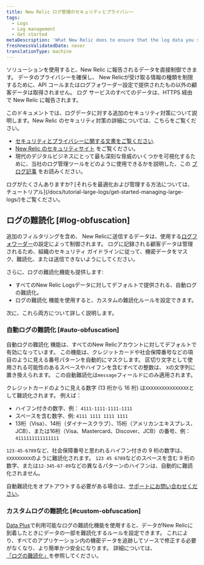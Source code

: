 ```yaml
---
title: New Relic ログ管理のセキュリティとプライバシー
tags:
  - Logs
  - Log management
  - Get started
metaDescription: 'What New Relic does to ensure that the log data you send is secure, and what you can do as additional data privacy measures.'
freshnessValidatedDate: never
translationType: machine
---
```


<InlinePopover type="logs"/>ソリューションを使用すると、New Relic に報告されるデータを直接制御できます。 データのプライバシーを確保し、 New Relicが受け取る情報の種類を制限するために、API コールまたはログフォワーダー設定で提供されたもの以外の顧客データは取得されません。 ログ サービスのすべてのデータは、HTTPS 経由で New Relic に報告されます。

このドキュメントでは、ログデータに対する追加のセキュリティ対策について説明します。New Relic のセキュリティ対策の詳細については、こちらをご覧ください。

* [セキュリティとプライバシーに関する文書をご覧ください](/docs/security/security-privacy/data-privacy/data-privacy-new-relic).
* [New Relic のセキュリティサイト](https://newrelic.com/security) をご覧ください。
* 現代のデジタルビジネスにとって最も深刻な脅威のいくつかを可視化するために、当社のログ管理ツールをどのように使用できるかを説明した、この [ブログ記事](https://blog.newrelic.com/product-news/security-use-cases-for-logs/) をお読みください。

<Callout variant="tip">
  ログがたくさんありますか? [それらを最適化および管理する方法については、チュートリアル](/docs/tutorial-large-logs/get-started-managing-large-logs/)をご覧ください。
</Callout>

## ログの難読化 [#log-obfuscation]

追加のフィルタリングを含め、 New Relicに送信するデータは、使用する[ログフォワーダー](/docs/logs/forward-logs/enable-log-management-new-relic)の設定によって制御されます。 ログに記録される顧客データは管理されるため、組織のセキュリティ ガイドラインに従って、機密データをマスク、難読化、または送信できないようにしてください。

さらに、ログの難読化機能も提供します:

* すべてのNew Relic Logsデータに対してデフォルトで提供される、自動ログの難読化。
* ログの難読化 機能を使用すると、カスタムの難読化ルールを設定できます。

次に、これら両方について詳しく説明します。

### 自動ログの難読化 [#auto-obfuscation]

自動ログの難読化 機能は、すべてのNew Relicアカウントに対してデフォルトで有効になっています。 この機能は、クレジットカードや社会保障番号などの項目のように見える番号パターンを自動的にマスクします。 区切り文字として使用される可能性のあるスペースやハイフンを含むすべての整数は、 `X`の文字列に置き換えられます。 この自動難読化は`message`フィールドにのみ適用されます。

クレジットカードのように見える数字 (13 桁から 16 桁) は`XXXXXXXXXXXXXXXX`として難読化されます。 例えば：

* ハイフン付きの数字、例： `4111-1111-1111-1111`
* スペースを含む数字、例: `4111 1111 1111 1111`
* 13桁（Visa）、14桁（ダイナースクラブ）、15桁（アメリカンエキスプレス、JCB）、または16桁（Visa、Mastercard、Discover、JCB）の番号、例： `4111111111111111`

`123-45-6789`など、社会保障番号と思われるハイフン付きの 9 桁の数字は、 `XXXXXXXXX`のように難読化されます。 `123 45 6789`などのスペースを含む 9 桁の数字、または`12-345-67-89`などの異なるパターンのハイフンは、自動的に難読化されません。

自動難読化をオプトアウトする必要がある場合は、[サポートにお問い合わせください](https://support.newrelic.com)。

### カスタムログの難読化 [#custom-obfuscation]

[Data Plus](/docs/accounts/accounts-billing/new-relic-one-pricing-billing/data-ingest-billing/#data-plus)で利用可能なログの難読化機能を使用すると、データがNew Relicに到着したときにデータの一部を難読化するルールを設定できます。 これにより、すべてのアプリケーション内の機密データを追跡してソースで修正する必要がなくなり、より簡単かつ安全になります。 詳細については、 [「ログの難読化」](/docs/logs/ui-data/obfuscation-ui)を参照してください。
